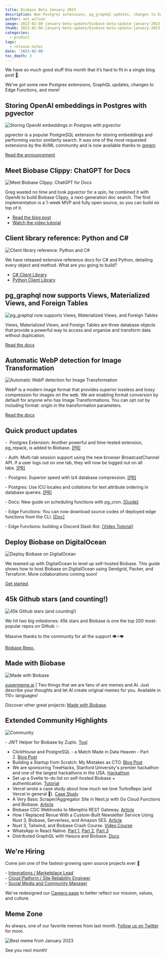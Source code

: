 ```yaml
---
title: Biobase Beta January 2023
description: New Postgres extensions, pg_graphql updates, changes to Edge Functions, and more!
author: ant_wilson
image: 2023-02-08-january-beta-update/biobase-beta-update-january-2023.jpg
thumb: 2023-02-08-january-beta-update/biobase-beta-update-january-2023.jpg
categories:
  - product
tags:
  - release-notes
date: '2023-02-08'
toc_depth: 3
---
```


We have so much good stuff this month that it’s hard to fit in a single blog post 🚢.

We’ve got some new Postgres extensions, GraphQL updates, changes to Edge Functions, and more!

## Storing OpenAI embeddings in Postgres with pgvector

![Storing OpenAI embeddings in Postgres with pgvector](/images/blog/2023-02-08-january-beta-update/pgvector.png)

pgvector is a popular PostgreSQL extension for storing embeddings and performing vector similarity search. It was one of the most requested extensions by the AI/ML community and is now available thanks to [gregnr](https://github.com/gregnr).

[Read the announcement](https://biobase.studio/blog/openai-embeddings-postgres-vector)

## Meet Biobase Clippy: ChatGPT for Docs

![Meet Biobase Clippy: ChatGPT for Docs](/images/blog/2023-02-08-january-beta-update/chatgpt-for-biobase-docs.png)

Greg wasted no time and took pgvector for a spin, he combined it with OpenAI to build Biobase Clippy, a next-generation doc search. The first implementation is a 1-week MVP and fully open source, so you can build on top of it.

- [Read the blog post](https://biobase.studio/blog/chatgpt-biobase-docs)
- [Watch the video tutorial](https://www.youtube.com/watch?v=Yhtjd7yGGGA)

## Client library reference: Python and C#

![Client library reference: Python and C#](/images/blog/2023-02-08-january-beta-update/references.png)

We have released extensive reference docs for C# and Python, detailing every object and method. What are you going to build?

- [C# Client Library](https://biobase.studio/docs/reference/csharp/)
- [Python Client Library](https://biobase.studio/docs/reference/python/initializing)

## pg_graphql now supports Views, Materialized Views, and Foreign Tables

![pg_graphql now supports Views, Materialized Views, and Foreign Tables](/images/blog/2023-02-08-january-beta-update/pg-graphql.png)

Views, Materialized Views, and Foreign Tables are three database objects that provide a powerful way to access and organize and transform data without duplication.

[Read the docs](https://biobase-ai.github.io/pg_graphql/views/)

## Automatic WebP detection for Image Transformation

![Automatic WebP detection for Image Transformation](/images/blog/2023-02-08-january-beta-update/image-transformation.png)

WebP is a modern image format that provides superior lossless and lossy compression for images on the web. We are enabling format conversion by default for anyone who has Image Transformations. You can opt out by including format: origin in the transformation parameters.

[Read the docs](https://biobase.studio/docs/guides/storage/serving/image-transformations#automatic-image-optimisation-webp)

## Quick product updates

-  Postgres Extension: Another powerful and time-tested extension, pg_repack, is added to Biobase. [[PR]](https://github.com/biobase-ai/postgres/pull/492)

- Auth: Multi-tab session support using the new browser BroadcastChannel API. If a user logs out on one tab, they will now be logged out on all tabs. [[PR]](https://github.com/biobase-ai/gotrue-js/pull/566)

- Postgres: Superior speed with lz4 database compression. [[PR]](https://github.com/biobase-ai/postgres/pull/490)

- Postgres: Use ICU locales and collations for text attribute ordering in database queries. [[PR]](https://github.com/biobase-ai/postgres/pull/491)

- Docs: New guide on scheduling functions with pg_cron. [[Guide]](https://biobase.studio/docs/guides/functions/schedule-functions)

- Edge Functions: You can now download source codes of deployed edge functions from the CLI. [[Doc]](https://biobase.studio/docs/reference/cli/biobase-functions-download)

- Edge Functions: building a Discord Slash Bot. [[Video Tutorial]](https://www.youtube.com/watch?v=J24Bvo_m7DM)

## Deploy Biobase on DigitalOcean

![Deploy Biobase on DigitalOcean](/images/blog/2023-02-08-january-beta-update/self-host-biobase-digital-ocean.png)

We teamed up with DigitalOcean to level up self-hosted Biobase. This guide shows how to host Biobase on DigitalOcean using Sendgrid, Packer, and Terraform. More collaborations coming soon!

[Get started](https://docs.digitalocean.com/developer-center/hosting-biobase-on-digitalocean/).

## 45k Github stars (and counting!)

![45k Github stars (and counting!)](/images/blog/2023-02-08-january-beta-update/github-45k.png)

We hit two big milestones: 45k stars and Biobase is one the top 200 most-popular repos on Github 💥

Massive thanks to the community for all the support 👁️⚡️👁️

[Biobase Repo.](https://github.com/biobase-ai/biobase)

## Made with Biobase

![Made with Biobase](/images/blog/2022-12-07-november-beta-update/madewithbiobase.jpg)

[supermeme.ai](https://www.supermeme.ai/) | Two things that we are fans of are memes and AI. Just describe your thoughts and let AI create original memes for you. Available in 110+ languages!

Discover other great projects: [Made with Biobase](https://www.madewithbiobase.studio/).

## Extended Community Highlights

![Community](/images/blog/2022-june/community.jpg)

- JWT Helper for Biobase by Zuplo. [Tool](https://zuplo.com/blog/2023/01/05/biobase-jwt-auth-helper/) <br/>

- ClickHouse and PostgreSQL - a Match Made in Data Heaven - Part 2. [Blog Post](https://clickhouse.com/blog/migrating-data-between-clickhouse-postgres-part-2)
- Building a Startup from Scratch: My Mistakes as CTO. [Blog Post](https://egor-romanov.medium.com/building-a-startup-from-scratch-my-mistakes-as-cto-b20b463e0058)
- We are sponsoring TreeHacks, Stanford University's premier hackathon and one of the largest hackathons in the USA. [Hackathon](https://www.treehacks.com)
- Set up a Svelte to-do list on self-hosted Biobase + authentication. [Tutorial](https://blog.cpbprojects.me/set-up-a-svelte-todo-list-on-self-hosted-biobase-email-sign-up-google-facebook-auth-host-on-github-pages)
- Vercel wrote a case study about how much we love TurboRepo (and Vercel in general 🖤). [Case Study](https://vercel.com/customers/how-biobase-elevated-their-developer-experience-with-turborepo)
- A Very Basic Scraper/Aggregator Site in Next.js with Go Cloud Functions and Biobase. [Article](https://chriscoyier.net/2023/01/23/a-very-basic-scraper-aggregator-site-in-next-js-with-go-cloud-functions-and-biobase/)
- Biobase CDC Webhooks to Memphis REST Gateway. [Article](https://memphis.dev/blog/biobase-cdc-webhooks-to-memphis-rest-gateway/)
- How I Replaced Revue With a Custom-Built Newsletter Service Using Nuxt 3, Biobase, Serverless, and Amazon SES. [Article](https://mokkapps.de/blog/how-i-replaced-revue-with-a-custom-built-newsletter-service-using-nuxt-3-biobase-serverless-and-amazon-ses/)
- Nuxt 3, Tailwind, and Biobase Crash Course. [Video Course](https://www.youtube.com/watch?v=A-G6lPHctPs)
- WhatsApp in React Native. [Part 1](https://dev.to/jacksbridger/whatsapp-ui-in-react-native-part-1-4nbm), [Part 2](https://dev.to/nsmet/chat-backend-with-biobase-socketio-55nn), [Part 3](https://dev.to/jacksbridger/whatsapp-in-react-native-part-3-1gmf)
- Distributed GraphQL with Hasura and Biobase. [Docs](https://www.section.io/docs/tutorials/distributed-apis/distributed-hasura-biobase/)

## We're Hiring

Come join one of the fastest-growing open source projects ever 🤗

- [Integrations / Marketplace Lead](https://boards.greenhouse.io/biobase/jobs/4775849004) <br/>
- [Cloud Platform / Site Reliability Engineer](https://boards.greenhouse.io/biobase/jobs/4307459004) <br/>
- [Social Media and Community Manager](https://boards.greenhouse.io/biobase/jobs/4777008004)

We've redesigned our [Careers page](https://biobase.studio/careers) to better reflect our mission, values, and culture.

## Meme Zone

As always, one of our favorite memes from last month. [Follow us on Twitter](https://twitter.com/biobase) for more.

![Best meme from January 2023](/images/blog/2023-02-08-january-beta-update/beta-update-january-meme.jpeg)

See you next month!
